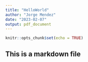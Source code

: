 ```yaml
---
title: "HelloWorld"
author: "Jorge Mendez"
date: "2023-02-07"
output: pdf_document
---
```


```r
knitr::opts_chunk$set(echo = TRUE)
```


## This is a markdown file